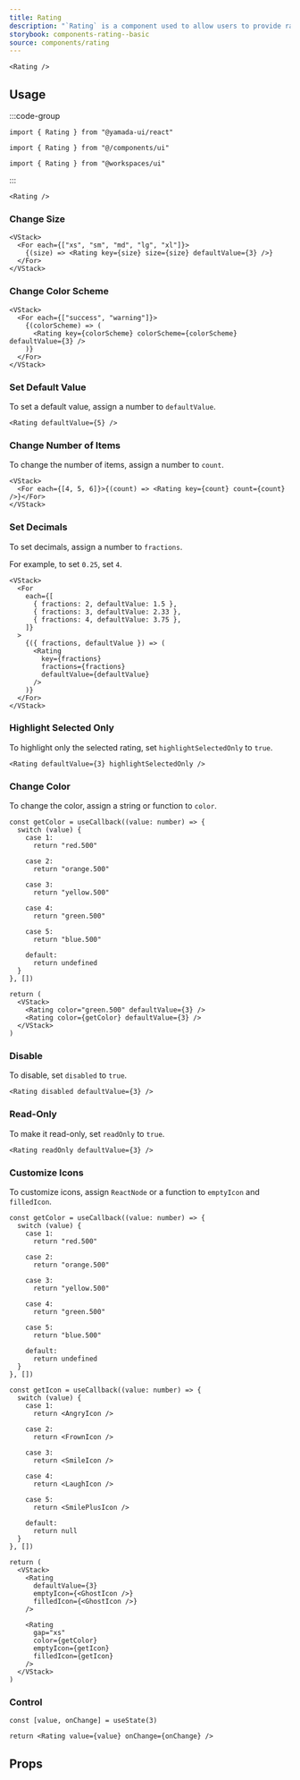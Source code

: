 ```yaml
---
title: Rating
description: "`Rating` is a component used to allow users to provide ratings."
storybook: components-rating--basic
source: components/rating
---
```


```tsx preview
<Rating />
```

## Usage

:::code-group

```tsx [package]
import { Rating } from "@yamada-ui/react"
```

```tsx [alias]
import { Rating } from "@/components/ui"
```

```tsx [monorepo]
import { Rating } from "@workspaces/ui"
```

:::

```tsx
<Rating />
```

### Change Size

```tsx preview
<VStack>
  <For each={["xs", "sm", "md", "lg", "xl"]}>
    {(size) => <Rating key={size} size={size} defaultValue={3} />}
  </For>
</VStack>
```

### Change Color Scheme

```tsx preview
<VStack>
  <For each={["success", "warning"]}>
    {(colorScheme) => (
      <Rating key={colorScheme} colorScheme={colorScheme} defaultValue={3} />
    )}
  </For>
</VStack>
```

### Set Default Value

To set a default value, assign a number to `defaultValue`.

```tsx preview
<Rating defaultValue={5} />
```

### Change Number of Items

To change the number of items, assign a number to `count`.

```tsx preview
<VStack>
  <For each={[4, 5, 6]}>{(count) => <Rating key={count} count={count} />}</For>
</VStack>
```

### Set Decimals

To set decimals, assign a number to `fractions`.

For example, to set `0.25`, set `4`.

```tsx preview
<VStack>
  <For
    each={[
      { fractions: 2, defaultValue: 1.5 },
      { fractions: 3, defaultValue: 2.33 },
      { fractions: 4, defaultValue: 3.75 },
    ]}
  >
    {({ fractions, defaultValue }) => (
      <Rating
        key={fractions}
        fractions={fractions}
        defaultValue={defaultValue}
      />
    )}
  </For>
</VStack>
```

### Highlight Selected Only

To highlight only the selected rating, set `highlightSelectedOnly` to `true`.

```tsx preview
<Rating defaultValue={3} highlightSelectedOnly />
```

### Change Color

To change the color, assign a string or function to `color`.

```tsx preview functional
const getColor = useCallback((value: number) => {
  switch (value) {
    case 1:
      return "red.500"

    case 2:
      return "orange.500"

    case 3:
      return "yellow.500"

    case 4:
      return "green.500"

    case 5:
      return "blue.500"

    default:
      return undefined
  }
}, [])

return (
  <VStack>
    <Rating color="green.500" defaultValue={3} />
    <Rating color={getColor} defaultValue={3} />
  </VStack>
)
```

### Disable

To disable, set `disabled` to `true`.

```tsx preview
<Rating disabled defaultValue={3} />
```

### Read-Only

To make it read-only, set `readOnly` to `true`.

```tsx preview
<Rating readOnly defaultValue={3} />
```

### Customize Icons

To customize icons, assign `ReactNode` or a function to `emptyIcon` and `filledIcon`.

```tsx preview functional
const getColor = useCallback((value: number) => {
  switch (value) {
    case 1:
      return "red.500"

    case 2:
      return "orange.500"

    case 3:
      return "yellow.500"

    case 4:
      return "green.500"

    case 5:
      return "blue.500"

    default:
      return undefined
  }
}, [])

const getIcon = useCallback((value: number) => {
  switch (value) {
    case 1:
      return <AngryIcon />

    case 2:
      return <FrownIcon />

    case 3:
      return <SmileIcon />

    case 4:
      return <LaughIcon />

    case 5:
      return <SmilePlusIcon />

    default:
      return null
  }
}, [])

return (
  <VStack>
    <Rating
      defaultValue={3}
      emptyIcon={<GhostIcon />}
      filledIcon={<GhostIcon />}
    />

    <Rating
      gap="xs"
      color={getColor}
      emptyIcon={getIcon}
      filledIcon={getIcon}
    />
  </VStack>
)
```

### Control

```tsx preview functional
const [value, onChange] = useState(3)

return <Rating value={value} onChange={onChange} />
```

## Props

<PropsTable name="rating" />
